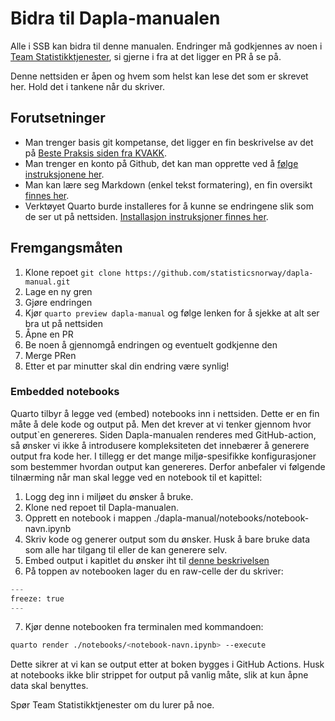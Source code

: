 # Bidra til Dapla-manualen {.unnumbered}

Alle i SSB kan bidra til denne manualen. Endringer må godkjennes av noen i [Team Statistikktjenester](https://github.com/orgs/statisticsnorway/teams/dapla-stat-developers), si gjerne i fra at det ligger en PR å se på.

::: {.callout-warning}
Denne nettsiden er åpen og hvem som helst kan lese det som er skrevet her. Hold det i tankene når du skriver.
:::

## Forutsetninger {.unnumbered}

- Man trenger basis git kompetanse, det ligger en fin beskrivelse av det på [Beste Praksis siden fra KVAKK](https://statistics-norway.atlassian.net/l/cp/6H4MD86J).
- Man trenger en konto på Github, det kan man opprette ved å [følge instruksjonene her](./statistikkere/git-og-github.qmd#opprett-github-bruker).
- Man kan lære seg Markdown (enkel tekst formatering), en fin oversikt [finnes her](http://mdcheatsheet.com/).
- Verktøyet Quarto burde installeres for å kunne se endringene slik som de ser ut på nettsiden. [Installasjon instruksjoner finnes her](https://quarto.org/docs/get-started/index.html).

## Fremgangsmåten

1. Klone repoet `git clone https://github.com/statisticsnorway/dapla-manual.git`
1. Lage en ny gren
1. Gjøre endringen
1. Kjør `quarto preview dapla-manual` og følge lenken for å sjekke at alt ser bra ut på nettsiden
1. Åpne en PR
1. Be noen å gjennomgå endringen og eventuelt godkjenne den
1. Merge PRen
1. Etter et par minutter skal din endring være synlig!

### Embedded notebooks

Quarto tilbyr å legge ved (embed) notebooks inn i nettsiden. Dette er en fin måte å dele kode og output på. Men det krever at vi tenker gjennom hvor output`en genereres. Siden Dapla-manualen renderes med GitHub-action, så ønsker vi ikke å introdusere kompleksiteten det innebærer å generere output fra kode her. I tillegg er det mange miljø-spesifikke konfigurasjoner som bestemmer hvordan output kan genereres. Derfor anbefaler vi følgende tilnærming når man skal legge ved en notebook til et kapittel:

1. Logg deg inn i miljøet du ønsker å bruke.
2. Klone ned repoet til Dapla-manualen.
3. Opprett en notebook i mappen ./dapla-manual/notebooks/notebook-navn.ipynb
4. Skriv kode og generer output som du ønsker. Husk å bare bruke data som alle har tilgang til eller de kan generere selv.
5. Embed output i kapitlet du ønsker iht til [denne beskrivelsen](https://quarto.org/docs/authoring/notebook-embed.html)
6. På toppen av notebooken lager du en raw-celle der du skriver:

```python
---
freeze: true
---
```

7. Kjør denne notebooken fra terminalen med kommandoen:

```bash
quarto render ./notebooks/<notebook-navn.ipynb> --execute
```

Dette sikrer at vi kan se output etter at boken bygges i GitHub Actions. Husk at notebooks ikke blir strippet for output på vanlig måte, slik at kun åpne data skal benyttes. 

Spør Team Statistikktjenester om du lurer på noe.